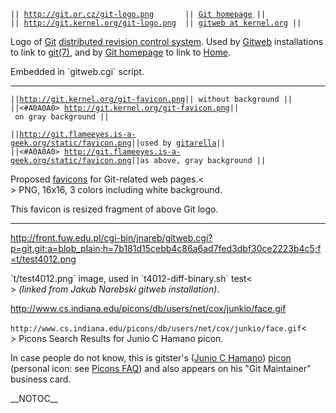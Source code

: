  || http://git.or.cz/git-logo.png       || [http://git.or.cz/ Git homepage] ||
 || http://git.kernel.org/git-logo.png  || [http://www.kernel.org/git/ gitweb at kernel.org] ||

Logo of [[Git]] [[DistributedSCM|distributed revision control system]]. 
Used by [[Gitweb]] installations to link to [http://www.kernel.org/pub/software/scm/git/docs/ git(7)], 
and by [http://git.or.cz/ Git homepage] to link to [http://git.or.cz/index.html Home].

Embedded in `gitweb.cgi` script.
----

 ||http://git.kernel.org/git-favicon.png|| without background ||
 ||<#A0A0A0> http://git.kernel.org/git-favicon.png|| on gray background ||

 ||http://git.flameeyes.is-a-geek.org/static/favicon.png||used by [http://flameeyes.is-a-geek.org/projects#gitarella gitarella]||
 ||<#A0A0A0> http://git.flameeyes.is-a-geek.org/static/favicon.png||as above, gray background ||

Proposed [[WikiPedia:Favicon|favicons]] for Git-related web pages.<<BR>>
PNG, 16x16, 3 colors including white background.

This favicon is resized fragment of above Git logo.

----

http://front.fuw.edu.pl/cgi-bin/jnareb/gitweb.cgi?p=git.git;a=blob_plain;h=7b181d15cebb4c86a6ad7fed3dbf30ce2223b4c5;f=t/test4012.png

`t/test4012.png` image, used in `t4012-diff-binary.sh` test<<BR>>
<i>(linked from Jakub Narebski gitweb installation)</i>.

http://www.cs.indiana.edu/picons/db/users/net/cox/junkio/face.gif

<code><nowiki>http://www.cs.indiana.edu/picons/db/users/net/cox/junkio/face.gif</nowiki></code><<BR>>
Picons Search Results for Junio C Hamano picon.

In case people do not know, this is gitster's ([[Junio C Hamano]]) [[WikiPedia:Picon_(Apple)|picon]] (personal icon: see [http://www.cs.indiana.edu/picons/ftp/faq.html Picons FAQ]) and also appears on his "Git Maintainer" business card.

__NOTOC__